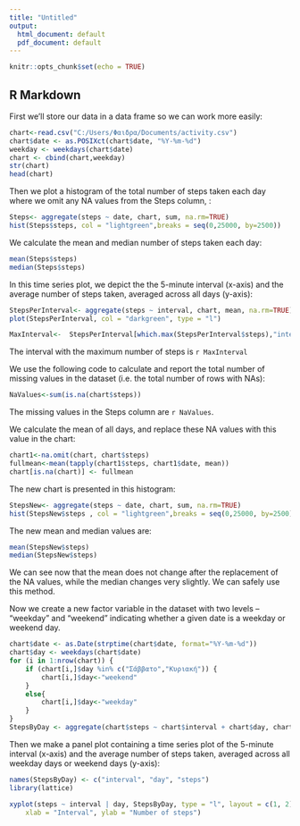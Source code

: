 ---
title: "Untitled"
output:
  html_document: default
  pdf_document: default
---

```{r setup, include=FALSE}
knitr::opts_chunk$set(echo = TRUE)
```

## R Markdown

First we'll store our data in a data frame so we can work more easily:

```{r setchart, warning = FALSE}
chart<-read.csv("C:/Users/Φαιδρα/Documents/activity.csv")
chart$date <- as.POSIXct(chart$date, "%Y-%m-%d")
weekday <- weekdays(chart$date)
chart <- cbind(chart,weekday)
str(chart)
head(chart)

```

Then we plot a histogram of the total number of steps taken each day where we omit any NA values from the Steps column, :

```{r histogram, warning = FALSE}
Steps<- aggregate(steps ~ date, chart, sum, na.rm=TRUE)
hist(Steps$steps, col = "lightgreen",breaks = seq(0,25000, by=2500))

```

We calculate the mean and median number of steps taken each day:

```{r meanmedian, warning = FALSE}
mean(Steps$steps)
median(Steps$steps)

```

In this time series plot, we depict the the 5-minute interval (x-axis) and the average number of steps taken, averaged across all days (y-axis):

```{r timeplot, warning = FALSE}
StepsPerInterval<- aggregate(steps ~ interval, chart, mean, na.rm=TRUE)
plot(StepsPerInterval, col = "darkgreen", type = "l")
```

```{r max, warning = FALSE}
MaxInterval<-  StepsPerInterval[which.max(StepsPerInterval$steps),"interval"]
```

The interval with the maximum number of steps is `r MaxInterval`

We use the following code to calculate and report the total number of missing values in the dataset (i.e. the total number of rows with NAs):

```{r missing, warning = FALSE}
NaValues<-sum(is.na(chart$steps))
```

The missing values in the Steps column are `r NaValues`.

We calculate the mean of all days, and replace these NA values with this value in the chart:

```{r replaced, warning = FALSE}
chart1<-na.omit(chart, chart$steps)
fullmean<-mean(tapply(chart1$steps, chart1$date, mean))
chart[is.na(chart)] <- fullmean
```

The new chart is presented in this histogram:

```{r histogram2, warning = FALSE}

StepsNew<- aggregate(steps ~ date, chart, sum, na.rm=TRUE)
hist(StepsNew$steps , col = "lightgreen",breaks = seq(0,25000, by=2500), )

```

The new mean and median values are:

```{r meanmedian2, warning = FALSE}
mean(StepsNew$steps)
median(StepsNew$steps)

```
We can see now that the mean does not change after the replacement of the NA values, while the median changes very slightly. We can safely use this method. 

Now we create a new factor variable in the dataset with two levels – “weekday” and “weekend” indicating whether a given date is a weekday or weekend day.
```{r weekdays, warning = FALSE}
chart$date <- as.Date(strptime(chart$date, format="%Y-%m-%d"))
chart$day <- weekdays(chart$date)
for (i in 1:nrow(chart)) {
    if (chart[i,]$day %in% c("Σάββατο","Κυριακή")) {
        chart[i,]$day<-"weekend"
    }
    else{
        chart[i,]$day<-"weekday"
    }
}
StepsByDay <- aggregate(chart$steps ~ chart$interval + chart$day, chart, mean)
```

Then we make a panel plot containing a time series plot of the 5-minute interval (x-axis) and the average number of steps taken, averaged across all weekday days or weekend days (y-axis):

```{r weekdays hist, warning = FALSE}
names(StepsByDay) <- c("interval", "day", "steps")
library(lattice)

xyplot(steps ~ interval | day, StepsByDay, type = "l", layout = c(1, 2), 
    xlab = "Interval", ylab = "Number of steps")
```